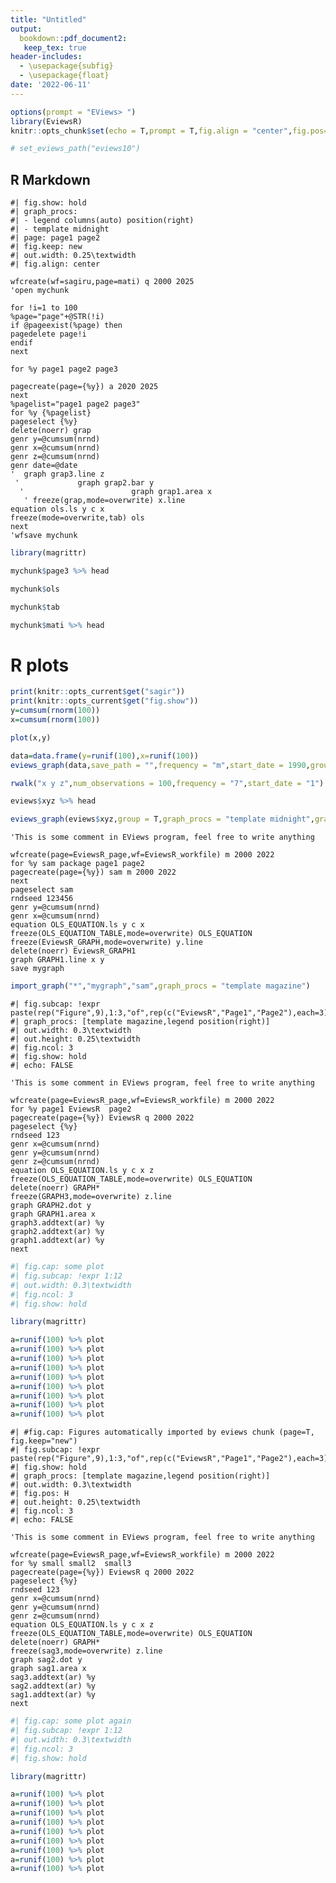 ```yaml
---
title: "Untitled"
output: 
  bookdown::pdf_document2:
   keep_tex: true
header-includes:
  - \usepackage{subfig}
  - \usepackage{float}
date: '2022-06-11'
---
```


```r
options(prompt = "EViews> ")
library(EviewsR)
knitr::opts_chunk$set(echo = T,prompt = T,fig.align = "center",fig.pos="h",out.width = "0.45\\textwidth",eval = T)

# set_eviews_path("eviews10")
```

## R Markdown

```eviews
#| fig.show: hold
#| graph_procs: 
#| - legend columns(auto) position(right)
#| - template midnight
#| page: page1 page2
#| fig.keep: new
#| out.width: 0.25\textwidth
#| fig.align: center

wfcreate(wf=sagiru,page=mati) q 2000 2025
'open mychunk

for !i=1 to 100
%page="page"+@STR(!i)
if @pageexist(%page) then
pagedelete page!i
endif
next

for %y page1 page2 page3  

pagecreate(page={%y}) a 2020 2025
next
%pagelist="page1 page2 page3"
for %y {%pagelist}
pageselect {%y}
delete(noerr) grap
genr y=@cumsum(nrnd)
genr x=@cumsum(nrnd)
genr z=@cumsum(nrnd)
genr date=@date
'  graph grap3.line z   
 '             graph grap2.bar y 
  '                        graph grap1.area x  
   ' freeze(grap,mode=overwrite) x.line
equation ols.ls y c x
freeze(mode=overwrite,tab) ols
next
'wfsave mychunk

```



```r
library(magrittr)

mychunk$page3 %>% head

mychunk$ols 

mychunk$tab

mychunk$mati %>% head 
```

# R plots



```r
print(knitr::opts_current$get("sagir"))
print(knitr::opts_current$get("fig.show"))
y=cumsum(rnorm(100))
x=cumsum(rnorm(100))

plot(x,y)
```

```r
data=data.frame(y=runif(100),x=runif(100))
eviews_graph(data,save_path = "",frequency = "m",start_date = 1990,group = F,options = "m",graph_procs = "template eviews5")

```


```r
rwalk("x y z",num_observations = 100,frequency = "7",start_date = "1")

eviews$xyz %>% head

eviews_graph(eviews$xyz,group = T,graph_procs = "template midnight",graph_command = "line")
```



```eviews
'This is some comment in EViews program, feel free to write anything

wfcreate(page=EviewsR_page,wf=EviewsR_workfile) m 2000 2022
for %y sam package page1 page2
pagecreate(page={%y}) sam m 2000 2022
next
pageselect sam
rndseed 123456
genr y=@cumsum(nrnd)
genr x=@cumsum(nrnd)
equation OLS_EQUATION.ls y c x
freeze(OLS_EQUATION_TABLE,mode=overwrite) OLS_EQUATION
freeze(EviewsR_GRAPH,mode=overwrite) y.line
delete(noerr) EviewsR_GRAPH1
graph GRAPH1.line x y
save mygraph
```


```r
import_graph("*","mygraph","sam",graph_procs = "template magazine")

```




```eviews
#| fig.subcap: !expr paste(rep("Figure",9),1:3,"of",rep(c("EviewsR","Page1","Page2"),each=3),"page")
#| graph_procs: [template magazine,legend position(right)]
#| out.width: 0.3\textwidth
#| out.height: 0.25\textwidth
#| fig.ncol: 3
#| fig.show: hold
#| echo: FALSE

'This is some comment in EViews program, feel free to write anything

wfcreate(page=EviewsR_page,wf=EviewsR_workfile) m 2000 2022
for %y page1 EviewsR  page2 
pagecreate(page={%y}) EviewsR q 2000 2022
pageselect {%y}
rndseed 123
genr x=@cumsum(nrnd)
genr y=@cumsum(nrnd)
genr z=@cumsum(nrnd)
equation OLS_EQUATION.ls y c x z
freeze(OLS_EQUATION_TABLE,mode=overwrite) OLS_EQUATION
delete(noerr) GRAPH*
freeze(GRAPH3,mode=overwrite) z.line
graph GRAPH2.dot y
graph GRAPH1.area x
graph3.addtext(ar) %y
graph2.addtext(ar) %y
graph1.addtext(ar) %y
next
```




```r
#| fig.cap: some plot
#| fig.subcap: !expr 1:12
#| out.width: 0.3\textwidth
#| fig.ncol: 3
#| fig.show: hold

library(magrittr)

a=runif(100) %>% plot
a=runif(100) %>% plot
a=runif(100) %>% plot
a=runif(100) %>% plot
a=runif(100) %>% plot
a=runif(100) %>% plot
a=runif(100) %>% plot
a=runif(100) %>% plot
a=runif(100) %>% plot
```


```eviews
#| #fig.cap: Figures automatically imported by eviews chunk (page=T, fig.keep="new")
#| fig.subcap: !expr paste(rep("Figure",9),1:3,"of",rep(c("EviewsR","Page1","Page2"),each=3),"page")
#| fig.show: hold
#| graph_procs: [template magazine,legend position(right)]
#| out.width: 0.3\textwidth
#| fig.pos: H
#| out.height: 0.25\textwidth
#| fig.ncol: 3
#| echo: FALSE

'This is some comment in EViews program, feel free to write anything

wfcreate(page=EviewsR_page,wf=EviewsR_workfile) m 2000 2022
for %y small small2  small3 
pagecreate(page={%y}) EviewsR q 2000 2022
pageselect {%y}
rndseed 123
genr x=@cumsum(nrnd)
genr y=@cumsum(nrnd)
genr z=@cumsum(nrnd)
equation OLS_EQUATION.ls y c x z
freeze(OLS_EQUATION_TABLE,mode=overwrite) OLS_EQUATION
delete(noerr) GRAPH*
freeze(sag3,mode=overwrite) z.line
graph sag2.dot y
graph sag1.area x
sag3.addtext(ar) %y
sag2.addtext(ar) %y
sag1.addtext(ar) %y
next
```






```r
#| fig.cap: some plot again
#| fig.subcap: !expr 1:12
#| out.width: 0.3\textwidth
#| fig.ncol: 3
#| fig.show: hold

library(magrittr)

a=runif(100) %>% plot
a=runif(100) %>% plot
a=runif(100) %>% plot
a=runif(100) %>% plot
a=runif(100) %>% plot
a=runif(100) %>% plot
a=runif(100) %>% plot
a=runif(100) %>% plot
a=runif(100) %>% plot
```
